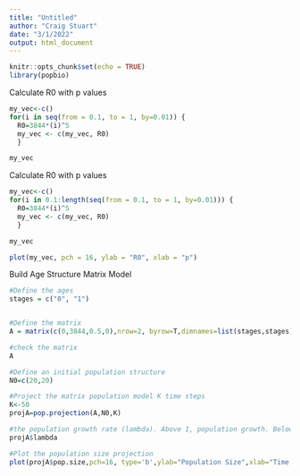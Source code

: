 ```yaml
---
title: "Untitled"
author: "Craig Stuart"
date: "3/1/2022"
output: html_document
---
```


```r
knitr::opts_chunk$set(echo = TRUE)
library(popbio)
```

Calculate R0 with p values
```r
my_vec<-c()
for(i in seq(from = 0.1, to = 1, by=0.01)) {
  R0=3844*(i)^5
  my_vec <- c(my_vec, R0)
  }

my_vec

```


Calculate R0 with p values
```r
my_vec<-c()
for(i in 0.1:length(seq(from = 0.1, to = 1, by=0.01))) {
  R0=3844*(i)^5
  my_vec <- c(my_vec, R0)
  }

my_vec

plot(my_vec, pch = 16, ylab = "R0", xlab = "p")
```

Build Age Structure Matrix Model

```r
#Define the ages 
stages = c("0", "1")


#Define the matrix
A = matrix(c(0,3844,0.5,0),nrow=2, byrow=T,dimnames=list(stages,stages))

#check the matrix
A

#Define an initial population structure
N0=c(20,20)

#Project the matrix population model K time steps
K<-50
projA=pop.projection(A,N0,K)

#the population growth rate (lambda). Above 1, population growth. Below 1, populaiton decline.
projA$lambda

#Plot the population size projection
plot(projA$pop.size,pch=16, type='b',ylab="Population Size",xlab="Time Step")
```

